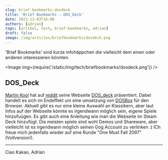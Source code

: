 ---
slug: brief-bookmarks-dosdeck
title: 'Brief Bookmarks – DOS_Deck'
date: 2023-12-03T16:00
authors: [adrian]
tags: [artikel, tech, brief-bookmarks, adrian]
draft: false
image: /img/articles/briefbookmarks/dosdeck.png
---


'Brief Bookmarks' sind kurze infohäppchen die vielleicht dem einen oder anderen interessieren könnten.

<Image img={require('/static/img/tech/briefbookmarks/dosdeck.png')} />

<!--truncate-->

## DOS_Deck

[Martin Kool](https://www.reddit.com/user/mrtnkl/) hat auf [reddit](https://www.reddit.com/r/SteamDeck/comments/17z0luv/dos_deck_a_new_way_to_play_dos_games_on_the_steam/) seine Webseite [DOS_deck](https://dosdeck.com/) präsentiert. Dabei handelt es sich im Endeffekt um eine umsetzung von [DOSBox](https://www.dosbox.com/) für den Browser. Aktuell gibt es nur eine kleine Auswahl an Klassikern, aber laut Infos auf der Webseite könnte es irgendwann möglich sein, eigene Spiele hinzufuügen. Es gibt auch eine Anleitung wie man die Webseite im Steam Deck hinzufügt. Die meisten spiele sind wohl Demos und Shareware, aber vielleicht ist es irgendwann möglich seinen Gog Account zu verlinken :) ICh freue mich jedenfalls wieder auf eine Runde "One Must Fall 2097" (Vollversion!).  

---

Ciao Kakao, Adrian